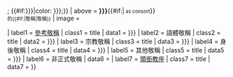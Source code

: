 {{Infobox
| bodyclass  = vcard
| abovestyle = font-weight: normal; background-color: {{#if:{{{background|}}}|{{{background}}}|#DEDEDE}}; {{#if:{{{color|{{{colour|}}}}}}|color: {{{color|{{{colour}}}}}};}}
| above      = '''<span class="fn">{{{royal name|{{{name}}}}}}</span>'''{{#if:{{{consort|}}}|<span style="font-size:80%"> as&nbsp;consort</span>}}<br><span style="font-size:80%">的{{#if:{{{type|}}}|{{{type}}}敬稱|敬稱}}</span>
| image      = {{{image|}}}

| label1     = [[敬稱|參考敬稱]]
| class1     = title
| data1      = {{{dipstyle|{{{reference<includeonly>|</includeonly>}}}}}}
| label2     = 語體敬稱
| class2     = title
| data2      = {{{offstyle|{{{spoken<includeonly>|</includeonly>}}}}}}
| label3     = 宗教敬稱
| class3     = title
| data3      = {{{relstyle|{{{religious<includeonly>|</includeonly>}}}}}}
| label4     = 身後敬稱
| class4     = title
| data4      = {{{deathstyle|{{{posthumous<includeonly>|</includeonly>}}}}}}
| label5     = 其他敬稱
| class5     = title
| data5      = {{{altstyle|{{{alternative<includeonly>|</includeonly>}}}}}}
| label6     = 非正式敬稱
| data6      = {{{informal<includeonly>|</includeonly>}}}
| label7     = [[領銜教座]]
| class7     = title
| data7      = {{{see<includeonly>|</includeonly>}}}
}}<noinclude>{{documentation}}<!-- add categories and interwikis to Template:Infobox manner of address/doc --></noinclude>